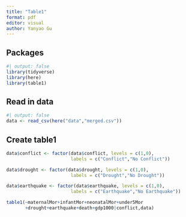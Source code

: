 ```yaml
---
title: "Table1"
format: pdf
editor: visual
author: Yanyao Gu
---
```


## Packages

```r
#| output: false
library(tidyverse)
library(here)
library(table1)
```

## Read in data

```r
#| output: false
data <- read_csv(here("data","merged.csv"))
```

## Create table1

```r
data$conflict <- factor(data$conflict, levels = c(1,0),
                        labels = c("Conflict","No Conflict"))

data$drought <- factor(data$drought, levels = c(1,0),
                        labels = c("Drought","No Drought"))

data$earthquake <- factor(data$earthquake, levels = c(1,0),
                        labels = c("Earthquake","No Earthquake"))

table1(~maternalMor+infantMor+neonatalMor+under5Mor
       +drought+earthquake+death+gdp1000|conflict,data)
```
